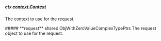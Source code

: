 
##### **ctx** [context.Context](https://pkg.go.dev/context#Context)
The context to use for the request.

<Collapsible>
    ##### **request** shared.ObjWithZeroValueComplexTypePtrs
    The request object to use for the request.
    <Collapsible.Break/>
    <ObjWithZeroValueComplexTypePtrs/>
</Collapsible>

